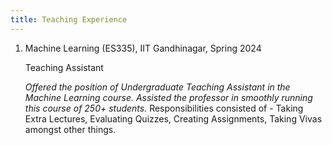 ```yaml
---
title: Teaching Experience
---
```


1. Machine Learning (ES335), IIT Gandhinagar, Spring 2024

    Teaching Assistant

    *Offered the position of Undergraduate Teaching Assistant in the Machine Learning course. Assisted the professor in smoothly running this course of 250+ students. 
    *Responsibilities consisted of - Taking Extra Lectures, Evaluating Quizzes, Creating Assignments, Taking Vivas amongst other things.